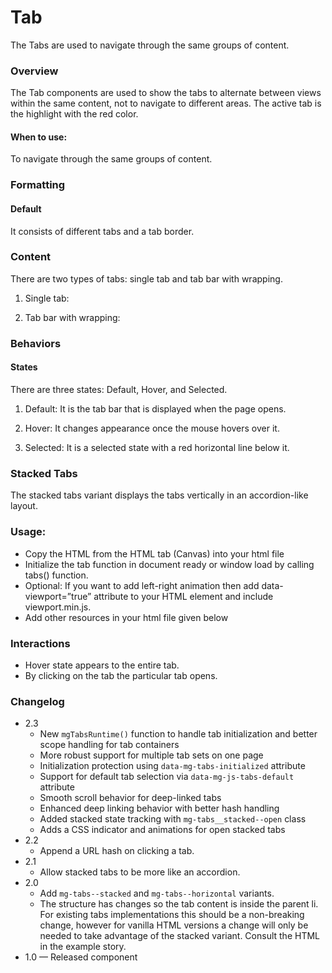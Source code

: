 
<Meta of={TabStories} />

# Tab

The Tabs are used to navigate through the same groups of content.

### Overview

The Tab components are used to show the tabs to alternate between views within the same content, not to navigate to different areas. The active tab is the highlight with the red color.

#### When to use:

To navigate through the same groups of content.

### Formatting

#### Default

It consists of different tabs and a tab border.

### Content

There are two types of tabs: single tab and tab bar with wrapping.

1. Single tab:

2. Tab bar with wrapping:

### Behaviors

#### States

There are three states: Default, Hover, and Selected.

1. Default: It is the tab bar that is displayed when the page opens.

2. Hover: It changes appearance once the mouse hovers over it.

3. Selected: It is a selected state with a red horizontal line below it.

<Canvas>
  <Story of={TabStories.Tabs} />
</Canvas>

### Stacked Tabs

The stacked tabs variant displays the tabs vertically in an accordion-like layout.

### Usage:

* Copy the HTML from the HTML tab (Canvas) into your html file
* Initialize the tab function in document ready or window load by calling tabs() function.
* Optional: If you want to add left-right animation then add data-viewport=”true” attribute to your HTML element and include viewport.min.js.
* Add other resources in your html file given below

### Interactions

* Hover state appears to the entire tab.
* By clicking on the tab the particular tab opens.

### Changelog

- 2.3
  - New `mgTabsRuntime()` function to handle tab initialization and better scope handling for tab containers
  - More robust support for multiple tab sets on one page
  - Initialization protection using `data-mg-tabs-initialized` attribute
  - Support for default tab selection via `data-mg-js-tabs-default` attribute
  - Smooth scroll behavior for deep-linked tabs
  - Enhanced deep linking behavior with better hash handling
  - Added stacked state tracking with `mg-tabs__stacked--open` class
  - Adds a CSS indicator and animations for open stacked tabs
- 2.2
  - Append a URL hash on clicking a tab.
- 2.1
  - Allow stacked tabs to be more like an accordion.
- 2.0 
  - Add `mg-tabs--stacked` and `mg-tabs--horizontal` variants.
  - The structure has changes so the tab content is inside the parent li. For existing tabs implementations this should be a non-breaking change, however for vanilla HTML versions a change will only be needed to take advantage of the stacked variant. Consult the HTML in the example story.
- 1.0 — Released component
